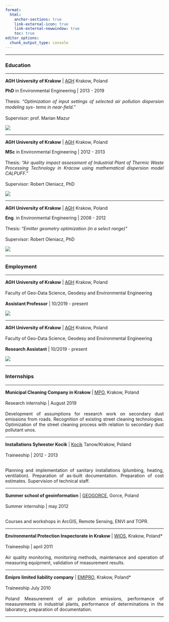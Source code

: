 ```yaml
---
format: 
  html:
    anchor-sections: true
    link-external-icon: true
    link-external-newwindow: true
    toc: true
editor_options: 
  chunk_output_type: console
---
```


<div style="text-align: justify">

------------------------------------------------------------------------

### Education

------------------------------------------------------------------------

::: {layout="[ 70, 30]"}
<div>

**AGH University of Krakow** \| [AGH](https://www.agh.edu.pl/) Krakow, Poland

**PhD** in Environmental Engineering \| 2013 - 2019\
\
Thesis: *"Optimization of input settings of selected air pollution dispersion modeling sys- tems in near-ﬁeld."*\
\
Supervisor: prof. Marian Mazur

</div>

<div>

![](image/PhDjpg.jpg){fig-align="center"}

</div>
:::

------------------------------------------------------------------------

::: {layout="[ 70, 30]"}
<div>

**AGH University of Krakow** \| [AGH](https://www.agh.edu.pl/) Krakow, Poland

**MSc** in Environmental Engineering \| 2012 - 2013\
\
Thesis: *"Air quality impact assessment of Industrial Plant of Thermic Waste Processing Technology in Kracow using mathematical dispersion model CALPUFF."*\
\
Supervisor: Robert Oleniacz, PhD

</div>

<div>

![](image/msc.png){fig-align="center"}

</div>
:::

------------------------------------------------------------------------

::: {layout="[ 70, 30]"}
<div>

**AGH University of Krakow** \| [AGH](https://www.agh.edu.pl/) Krakow, Poland

**Eng**. in Environmental Engineering \| 2008 - 2012\
\
Thesis: *"Emitter geometry optimization (in a select range)"*\
\
Supervisor: Robert Oleniacz, PhD

</div>

<div>

![](image/eng.png){fig-align="center"}

</div>
:::

------------------------------------------------------------------------

### Employment

------------------------------------------------------------------------

::: {layout="[ 70, 30 ]"}
<div>

**AGH University of Krakow** \| [AGH](https://www.agh.edu.pl/) Krakow, Poland\
\
Faculty of Geo-Data Science, Geodesy and Environmental Engineering\
\
**Assistant Professor** \| 10/2019 - present

</div>

<div>

![](image/agh.jpg){fig-align="center"}

</div>
:::

------------------------------------------------------------------------

::: {layout="[ 70, 30 ]"}
<div>

**AGH University of Krakow** \| [AGH](https://www.agh.edu.pl/) Krakow, Poland\
\
Faculty of Geo-Data Science, Geodesy and Environmental Engineering\
\
**Research Assistant** \| 10/2019 - present

</div>

<div>

![](image/agh.jpg){fig-align="center"}

</div>
:::

------------------------------------------------------------------------

### Internships

------------------------------------------------------------------------

::: {layout="[ 70, 35 ]"}
<div>

**Municipal Cleaning Company in Krakow** \| [MPO](https://mpo.krakow.pl/pl/main), Krakow, Poland\
\
Research internship \| August 2019\
\
Development of assumptions for research work on secondary dust emissions from roads. Recognition of existing street cleaning technologies. Optimization of the street cleaning process with relation to secondary dust pollutant unos.

</div>

<div>

</div>
:::

------------------------------------------------------------------------

::: {layout="[ 70, 35 ]"}
<div>

**Installations Sylwester Kocik** \| [Kocik](http://www.kocik.pl/?url=glowna) Tanow/Krakow, Poland\
\
Traineeship \| 2012 - 2013\
\

Planning and implementation of sanitary installations (plumbing, heating, ventilation). Preparation of as-built documentation. Preparation of cost estimates. Supervision of technical staff.

</div>

<div>

</div>
:::

------------------------------------------------------------------------

::: {layout="[ 70, 35 ]"}
<div>

**Summer school of geoinformation** \| [GEOGORCE](https://geogorce2012.blogspot.com/), Gorce, Poland\
\
Summer internship \| may 2012\
\

Courses and workshops in ArcGIS, Remote Sensing, ENVI and TOPR.

</div>

<div>

</div>
:::

------------------------------------------------------------------------

::: {layout="[ 75,  35]"}
<div>

**Environmental Protection Inspectorate in Krakow** \| [WIOS](https://krakow.wios.gov.pl/), Krakow, Poland\*\
\
Traineeship \| april 2011\
\
Air quality monitoring, monitoring methods, maintenance and operation of measuring equipment, validation of measurement results.

</div>

<div>

</div>
:::

------------------------------------------------------------------------

::: {layout="[ 75,  35]"}
<div>

**Emipro limited liability company** \| [EMIPRO](https://emipro.eu/), Krakow, Poland\*\
\
Traineeship July 2010\
\
Poland Measurement of air pollution emissions, performance of measurements in industrial plants, performance of determinations in the laboratory, preparation of documentation.

</div>

<div>

</div>
:::

------------------------------------------------------------------------
